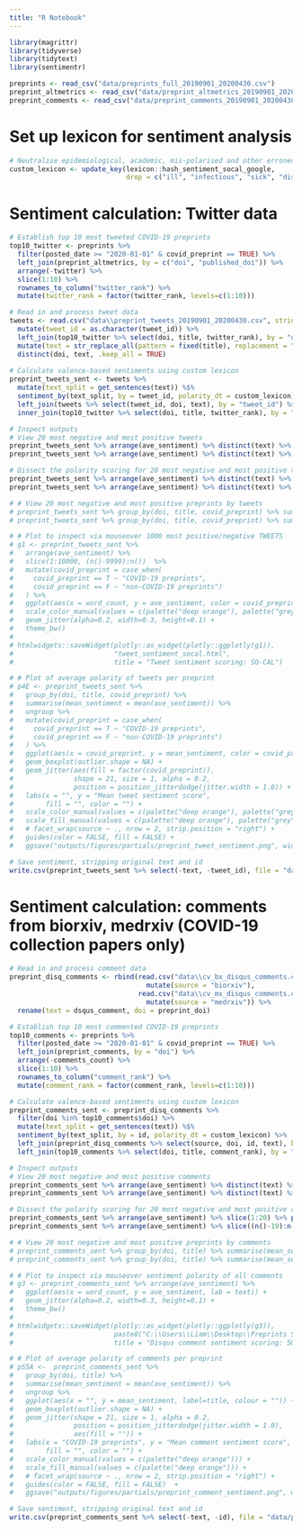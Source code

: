 ```yaml
---
title: "R Notebook"
---
```



```r

library(magrittr)
library(tidyverse)
library(tidytext)
library(sentimentr)

preprints <- read_csv("data/preprints_full_20190901_20200430.csv")
preprint_altmetrics <- read_csv("data/preprint_altmetrics_20190901_20200430.csv")
preprint_comments <- read_csv("data/preprint_comments_20190901_20200430.csv")

```

# Set up lexicon for sentiment analysis

```r

# Neutralise epidemiological, academic, mis-polarised and other erroneous (short string) terms to create custom lexicon based on SO-CAL Google
custom_lexicon <- update_key(lexicon::hash_sentiment_socal_google, 
                             drop = c("ill", "infectious", "sick", "diseased", "s", "respiratory", "k y", "abstract", "supplementary", "n a s", "m i n d", "cd r", "cl s", "tl s", "ol", "sq", "id", "biological", "cellular", "scientific", "clinical", "genetic", "medical", "honest", "ventilated", "gentle", "honest", "lucky", "shiny", "lean", "mild", "modest", "potent", "cute", "revealing", "intact", "thrilling", "decent"))
```

# Sentiment calculation: Twitter data

```r

# Establish top 10 most tweeted COVID-19 preprints
top10_twitter <- preprints %>% 
  filter(posted_date >= "2020-01-01" & covid_preprint == TRUE) %>% 
  left_join(preprint_altmetrics, by = c("doi", "published_doi")) %>%
  arrange(-twitter) %>%
  slice(1:10) %>%
  rownames_to_column("twitter_rank") %>%
  mutate(twitter_rank = factor(twitter_rank, levels=c(1:10)))

# Read in and process tweet data
tweets <- read.csv("data\\preprint_tweets_20190901_20200430.csv", stringsAsFactors = FALSE) %>%
  mutate(tweet_id = as.character(tweet_id)) %>%
  left_join(top10_twitter %>% select(doi, title, twitter_rank), by = "doi") %>%
  mutate(text = str_replace_all(pattern = fixed(title), replacement = "", string = text)) %>%  # remove title words from tweet text
  distinct(doi, text, .keep_all = TRUE)                                                        # filter to unique tweets per preprint
  
# Calculate valence-based sentiments using custom lexicon
preprint_tweets_sent <- tweets %>%
  mutate(text_split = get_sentences(text)) %$%
  sentiment_by(text_split, by = tweet_id, polarity_dt = custom_lexicon) %>%
  left_join(tweets %>% select(tweet_id, doi, text), by = "tweet_id") %>%
  inner_join(top10_twitter %>% select(doi, title, twitter_rank), by = "doi")

# Inspect outputs
# View 20 most negative and most positive tweets
preprint_tweets_sent %>% arrange(ave_sentiment) %>% distinct(text) %>% slice(1:20)
preprint_tweets_sent %>% arrange(ave_sentiment) %>% distinct(text) %>% slice((n()-19):n())

# Dissect the polarity scoring for 20 most negative and most positive tweets
preprint_tweets_sent %>% arrange(ave_sentiment) %>% distinct(text) %>% slice(1:20) %>% pull(text) %>% extract_sentiment_terms(custom_lexicon)
preprint_tweets_sent %>% arrange(ave_sentiment) %>% distinct(text) %>% slice((n()-19):n()) %>% pull(text) %>% extract_sentiment_terms(custom_lexicon)

# # View 20 most negative and most positive preprints by tweets
# preprint_tweets_sent %>% group_by(doi, title, covid_preprint) %>% summarise(mean_sentiment = mean(ave_sentiment)) %>% arrange(mean_sentiment) %>% ungroup %>% slice(1:20)
# preprint_tweets_sent %>% group_by(doi, title, covid_preprint) %>% summarise(mean_sentiment = mean(ave_sentiment)) %>% arrange(mean_sentiment) %>% ungroup %>% slice((n()-19):n())

# # Plot to inspect via mouseover 1000 most positive/negative TWEETS
# g1 <- preprint_tweets_sent %>% 
#   arrange(ave_sentiment) %>% 
#   slice(1:10000, (n()-9999):n())  %>% 
#   mutate(covid_preprint = case_when(
#     covid_preprint == T ~ "COVID-19 preprints",
#     covid_preprint == F ~ "non-COVID-19 preprints")
#   ) %>%
#   ggplot(aes(x = word_count, y = ave_sentiment, color = covid_preprint, lab = text)) +
#   scale_color_manual(values = c(palette("deep orange"), palette("grey"))) +
#   geom_jitter(alpha=0.2, width=0.3, height=0.1) +
#   theme_bw()  
# 
# htmlwidgets::saveWidget(plotly::as_widget(plotly::ggplotly(g1)),
#                         "tweet_sentiment_socal.html", 
#                         title = "Tweet sentiment scoring: SO-CAL")

# # Plot of average polarity of tweets per preprint
# p4E <- preprint_tweets_sent %>% 
#   group_by(doi, title, covid_preprint) %>% 
#   summarise(mean_sentiment = mean(ave_sentiment)) %>%
#   ungroup %>%
#   mutate(covid_preprint = case_when(
#     covid_preprint == T ~ "COVID-19 preprints",
#     covid_preprint == F ~ "non-COVID-19 preprints")
#   ) %>%
#   ggplot(aes(x = covid_preprint, y = mean_sentiment, color = covid_preprint, label=title)) +
#   geom_boxplot(outlier.shape = NA) +
#   geom_jitter(aes(fill = factor(covid_preprint)),
#               shape = 21, size = 1, alpha = 0.2,
#               position = position_jitterdodge(jitter.width = 1.0)) + 
#   labs(x = "", y = "Mean tweet sentiment score", 
#        fill = "", color = "") +
#   scale_color_manual(values = c(palette("deep orange"), palette("grey"))) +
#   scale_fill_manual(values = c(palette("deep orange"), palette("grey"))) +
#   # facet_wrap(source ~ ., nrow = 2, strip.position = "right") +
#   guides(color = FALSE, fill = FALSE) +
#   ggsave("outputs/figures/partials/preprint_tweet_sentiment.png", width = 5, height = 6)

# Save sentiment, stripping original text and id
write.csv(preprint_tweets_sent %>% select(-text, -tweet_id), file = "data/preprint_sentiment_tweets_20190901_20200430.csv")
```

# Sentiment calculation: comments from biorxiv, medrxiv (COVID-19 collection papers only)

```r

# Read in and process comment data
preprint_disq_comments <- rbind(read.csv("data\\cv_bx_disqus_comments.csv", stringsAsFactors = FALSE, sep=";") %>% 
                                  mutate(source = "biorxiv"),
                                read.csv("data\\cv_mx_disqus_comments.csv", stringsAsFactors = FALSE, sep=";") %>% 
                                  mutate(source = "medrxiv")) %>%
  rename(text = dsqus_comment, doi = preprint_doi)

# Establish top 10 most commented COVID-19 preprints
top10_comments <- preprints %>% 
  filter(posted_date >= "2020-01-01" & covid_preprint == TRUE) %>% 
  left_join(preprint_comments, by = "doi") %>%
  arrange(-comments_count) %>%
  slice(1:10) %>%
  rownames_to_column("comment_rank") %>%
  mutate(comment_rank = factor(comment_rank, levels=c(1:10)))

# Calculate valence-based sentiments using custom lexicon
preprint_comments_sent <- preprint_disq_comments %>% 
  filter(doi %in% top10_comments$doi) %>%
  mutate(text_split = get_sentences(text)) %$%
  sentiment_by(text_split, by = id, polarity_dt = custom_lexicon) %>%
  left_join(preprint_disq_comments %>% select(source, doi, id, text), by = "id") %>%
  left_join(top10_comments %>% select(doi, title, comment_rank), by = "doi")

# Inspect outputs
# View 20 most negative and most positive comments
preprint_comments_sent %>% arrange(ave_sentiment) %>% distinct(text) %>% slice(1:20)
preprint_comments_sent %>% arrange(ave_sentiment) %>% distinct(text) %>% slice((n()-19):n())

# Dissect the polarity scoring for 20 most negative and most positive comments
preprint_comments_sent %>% arrange(ave_sentiment) %>% slice(1:20) %>% pull(text) %>% extract_sentiment_terms(custom_lexicon)
preprint_comments_sent %>% arrange(ave_sentiment) %>% slice((n()-19):n()) %>% pull(text) %>% extract_sentiment_terms(custom_lexicon)

# # View 20 most negative and most positive preprints by comments
# preprint_comments_sent %>% group_by(doi, title) %>% summarise(mean_sentiment = mean(ave_sentiment)) %>% arrange(mean_sentiment) %>% ungroup %>% slice(1:20)
# preprint_comments_sent %>% group_by(doi, title) %>% summarise(mean_sentiment = mean(ave_sentiment)) %>% arrange(mean_sentiment) %>% ungroup %>% slice((n()-19):n())

# # Plot to inspect via mouseover sentiment polarity of all comments
# g3 <- preprint_comments_sent %>% arrange(ave_sentiment) %>%
#   ggplot(aes(x = word_count, y = ave_sentiment, lab = text)) +
#   geom_jitter(alpha=0.2, width=0.3, height=0.1) +
#   theme_bw()  
# 
# htmlwidgets::saveWidget(plotly::as_widget(plotly::ggplotly(g3)),
#                         paste0("C:\\Users\\Liam\\Desktop\\Preprints SARS-CoV-2\\Collab proj\\comment_sentiment_socal.html"), 
#                         title = "Disqus comment sentiment scoring: SO-CAL")

# # Plot of average polarity of comments per preprint
# pS5A <-  preprint_comments_sent %>% 
#   group_by(doi, title) %>% 
#   summarise(mean_sentiment = mean(ave_sentiment)) %>%
#   ungroup %>%
#   ggplot(aes(x = "", y = mean_sentiment, label=title, colour = "")) +
#   geom_boxplot(outlier.shape = NA) +
#   geom_jitter(shape = 21, size = 1, alpha = 0.2,
#               position = position_jitterdodge(jitter.width = 1.0),
#               aes(fill = "")) + 
#   labs(x = "COVID-19 preprints", y = "Mean comment sentiment score", 
#        fill = "", color = "") +
#   scale_color_manual(values = c(palette("deep orange"))) +
#   scale_fill_manual(values = c(palette("deep orange"))) +
#   # facet_wrap(source ~ ., nrow = 2, strip.position = "right") +
#   guides(color = FALSE, fill = FALSE)  +
#   ggsave("outputs/figures/partials/preprint_comment_sentiment.png", width = 5, height = 6)

# Save sentiment, stripping original text and id
write.csv(preprint_comments_sent %>% select(-text, -id), file = "data/preprint_sentiment_comments_20190901_20200430.csv")
```